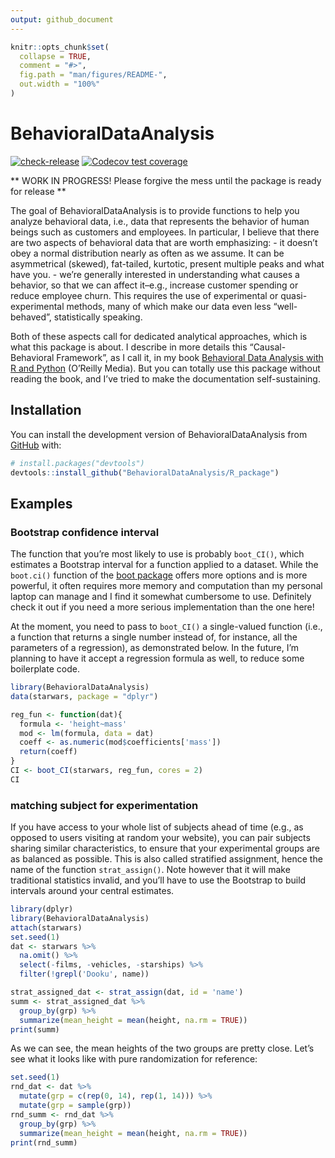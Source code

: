 ```yaml
---
output: github_document
---
```


<!-- README.md is generated from README.Rmd. Please edit that file -->

```r
knitr::opts_chunk$set(
  collapse = TRUE,
  comment = "#>",
  fig.path = "man/figures/README-",
  out.width = "100%"
)
```

# BehavioralDataAnalysis

<!-- badges: start -->
[![check-release](https://github.com/BehavioralDataAnalysis/R_package/actions/workflows/check-release.yaml/badge.svg)](https://github.com/BehavioralDataAnalysis/R_package/actions/workflows/check-release.yaml)
[![Codecov test coverage](https://codecov.io/gh/BehavioralDataAnalysis/R_package/branch/main/graph/badge.svg)](https://app.codecov.io/gh/BehavioralDataAnalysis/R_package?branch=main)
<!-- badges: end -->

** WORK IN PROGRESS! Please forgive the mess until the package is ready for release **


The goal of BehavioralDataAnalysis is to provide functions to help you analyze behavioral data, i.e., data that represents the behavior of human beings such as customers and employees. In particular, I believe that there are two aspects of behavioral data that are worth emphasizing: 
- it doesn't obey a normal distribution nearly as often as we assume. It can be asymmetrical (skewed), fat-tailed, kurtotic, present multiple peaks and what have you. 
- we're generally interested in understanding what causes a behavior, so that we can affect it--e.g., increase customer spending or reduce employee churn. This requires the use of experimental or quasi-experimental methods, many of which make our data even less "well-behaved", statistically speaking. 

Both of these aspects call for dedicated analytical approaches, which is what this package is about. I describe in more details this "Causal-Behavioral Framework", as I call it, in my book [Behavioral Data Analysis with R and Python](https://smile.amazon.com/Behavioral-Data-Analysis-Python-Customer-Driven-ebook/dp/B0979QYPWD/) (O'Reilly Media). But you can totally use this package without reading the book, and I've tried to make the documentation self-sustaining. 

## Installation

You can install the development version of BehavioralDataAnalysis from [GitHub](https://github.com/) with:

``` r
# install.packages("devtools")
devtools::install_github("BehavioralDataAnalysis/R_package")
```

## Examples

### Bootstrap confidence interval

The function that you're most likely to use is probably `boot_CI()`, which estimates a Bootstrap interval for a function applied to a dataset. While the `boot.ci()` function of the [boot package]('https://cran.r-project.org/web/packages/boot/index.html') offers more options and is more powerful, it often requires more memory and computation than my personal laptop can manage and I find it somewhat cumbersome to use. Definitely check it out if you need a more serious implementation than the one here!

At the moment, you need to pass to `boot_CI()` a single-valued function (i.e., a function that returns a single number instead of, for instance, all the parameters of a regression), as demonstrated below. In the future, I'm planning to have it accept a regression formula as well, to reduce some boilerplate code.

```r
library(BehavioralDataAnalysis)
data(starwars, package = "dplyr")

reg_fun <- function(dat){
  formula <- 'height~mass'
  mod <- lm(formula, data = dat)
  coeff <- as.numeric(mod$coefficients['mass'])
  return(coeff)
}
CI <- boot_CI(starwars, reg_fun, cores = 2)
CI
```

### matching subject for experimentation

If you have access to your whole list of subjects ahead of time (e.g., as opposed to users visiting at random your website), you can pair subjects sharing similar characteristics, to ensure that your experimental groups are as balanced as possible. This is also called stratified assignment, hence the name of the function `strat_assign()`. Note however that it will make traditional statistics invalid, and you'll have to use the Bootstrap to build intervals around your central estimates. 

```r
library(dplyr)
library(BehavioralDataAnalysis)
attach(starwars)
set.seed(1)
dat <- starwars %>%
  na.omit() %>%
  select(-films, -vehicles, -starships) %>%
  filter(!grepl('Dooku', name))

strat_assigned_dat <- strat_assign(dat, id = 'name')
summ <- strat_assigned_dat %>% 
  group_by(grp) %>% 
  summarize(mean_height = mean(height, na.rm = TRUE))
print(summ)

```

As we can see, the mean heights of the two groups are pretty close. Let's see what it looks like with pure randomization for reference:

```r
set.seed(1)
rnd_dat <- dat %>%
  mutate(grp = c(rep(0, 14), rep(1, 14))) %>%
  mutate(grp = sample(grp))
rnd_summ <- rnd_dat %>% 
  group_by(grp) %>% 
  summarize(mean_height = mean(height, na.rm = TRUE))
print(rnd_summ)

```




